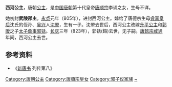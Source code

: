 {{東亞女性歷史人物
| 名稱=西河公主
| 身份=[[唐朝|唐朝]]公主
| 畫像=
| 說明=
| 姓=李
| 名=
| 封爵=[[公主|公主]]
| 位號=
| 封號=西河公主
| 出生年=
| 婚年=
| 逝世年=
| 諡號=
| 墳墓=
| 父親=[[唐顺宗|唐顺宗李诵]]
| 夫=沈翚、郭铦(郭鎔)
| 夫之父=郭暧
| 夫之母=升平公主
|}}
'''西河公主'''，唐朝[[公主|公主]]，是[[中国|中国]][[唐朝|唐朝]]第十代皇帝[[唐顺宗|唐顺宗]]李诵之女，生母不详。 

她初封'''武陵郡主'''。[[永貞_(唐朝)|永贞]]元年（805年），进封西河公主。嫁给了唐德宗生母[[睿真皇后|睿真皇后]]沈氏的侄孙、[[吴兴|吴兴]]人[[沈翚|沈翚]]，生有一子。沈翚去世后，西河公主改嫁[[昇平公主|升平公主]]和[[郭暧|郭暧]]之子[[太子詹事|太子詹事]][[郭鎔|郭铦]]。[[长庆|长庆]]三年（823年），郭铦(鎔)去世，无子嗣。[[唐懿宗|唐懿宗]][[咸通|咸通]]年间，西河公主去世。

== 参考资料 ==
*《[[新唐书|新唐书]] 列传第八》
{{唐顺宗皇室}}
[[Category:唐朝公主|Category:唐朝公主]]
[[Category:唐順宗皇女|Category:唐順宗皇女]]
[[Category:郭子仪家族|Category:郭子仪家族]]
[[Category:李姓|~]]
